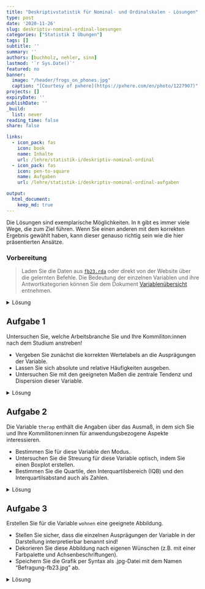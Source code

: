 ```yaml
---
title: "Deskriptivstatistik für Nominal- und Ordinalskalen - Lösungen" 
type: post
date: '2020-11-26' 
slug: deskriptiv-nominal-ordinal-loesungen
categories: ["Statistik I Übungen"] 
tags: [] 
subtitle: ''
summary: '' 
authors: [buchholz, nehler, sinn] 
lastmod: '`r Sys.Date()`'
featured: no
banner:
  image: "/header/frogs_on_phones.jpg"
  caption: "[Courtesy of pxhere](https://pxhere.com/en/photo/1227907)"
projects: []
expiryDate: ''
publishDate: ''
_build:
  list: never
reading_time: false
share: false

links:
  - icon_pack: fas
    icon: book
    name: Inhalte
    url: /lehre/statistik-i/deskriptiv-nominal-ordinal
  - icon_pack: fas
    icon: pen-to-square
    name: Aufgaben
    url: /lehre/statistik-i/deskriptiv-nominal-ordinal-aufgaben

output:
  html_document:
    keep_md: true
---
```


Die Lösungen sind exemplarische Möglichkeiten. In `R` gibt es immer viele Wege, die zum Ziel führen. Wenn Sie einen anderen mit dem korrekten Ergebnis gewählt haben, kann dieser genauso richtig sein wie die hier präsentierten Ansätze.

### Vorbereitung

> Laden Sie die Daten aus [<i class="fas fa-download"></i> `fb23.rda`](/daten/fb23.rda) oder direkt von der Website über die gelernten Befehle. Die Bedeutung der einzelnen Variablen und ihre Antwortkategorien können Sie dem Dokument [Variablenübersicht](/lehre/statistik-i/variablen.pdf) entnehmen.

<details><summary>Lösung</summary>

Daten laden:

```r
load(url('https://pandar.netlify.app/daten/fb23.rda'))  
```


Überblick über den Datensatz verschaffen:

```r
dim(fb23)
str(fb23)
```

Der Datensatz besteht aus `r nrow(fb23)` Zeilen (Beobachtungen) und `r ncol(fb23)` Spalten (Variablen).

</details>



## Aufgabe 1

Untersuchen Sie, welche Arbeitsbranche Sie und Ihre Kommiliton:innen nach dem Studium anstreben!  

* Vergeben Sie zunächst die korrekten Wertelabels an die Ausprägungen der Variable.  
* Lassen Sie sich absolute und relative Häufigkeiten ausgeben.  
* Untersuchen Sie mit den geeigneten Maßen die zentrale Tendenz und Dispersion dieser Variable.  


<details><summary>Lösung</summary>

**Faktor erstellen**

```r
fb23$ziel <- factor(fb23$ziel,
                        levels = 1:4,
                        labels = c("Wirtschaft", "Therapie", "Forschung", "Andere"))
levels(fb23$ziel)
```

**Absolute und relative Häufigkeiten anfordern**  

```r
table(fb23$ziel)              # absolut
prop.table(table(fb23$ziel))  # relativ
```

**Zentrale Tendenz und Dispersion für nominalskalierte Variablen: Modus, relativer Informationsgehalt**

```r
# Modus
which.max(table(fb23$ziel))
```

```r
#relativer Informationsgehalt
hj <- prop.table(table(fb23$ziel))  # hj erstellen
ln_hj <- log(hj)                    # Logarithmus bestimmen
summand <- ln_hj * hj               # Berechnung fuer jede Kategorie
summe <- sum(summand)               # Gesamtsumme
k <- length(hj)                     # Anzahl Kategorien bestimmen
relInf <- -1/log(k) * summe         # Relativer Informationsgehalt
relInf
```

Der Modus der Variable lautet `r names(which.max(table(fb23$ziel)))` - die meisten Ihres Jahrgangs (*n* = `r max(table(fb23$ziel))` bzw. `r round(max(prop.table(table(fb23$ziel)))*100,2)`%) streben einen Job in diesem Bereich an. Der relative Informationsgehalt der Variable beträgt `r round(relInf, 2)`. Sie sehen hier, dass wir im Code einen kleinen Unterschied zum Tutorial eingebaut haben. Die Anzahl der Kategorien wird nicht mehr durch `dim(tab)` sondern durch `length(hj)` bestimmt. Das Resultat ist nicht verschieden - die Anzahl der Kategorien wird gezählt. Wir wollen somit aber nochmal deutlich machen, dass es in `R` immer sehr viele Wege zu einem Ziel geben kann.

</details>



## Aufgabe 2

Die Variable `therap` enthält die Angaben über das Ausmaß, in dem sich Sie und Ihre Kommilitonen:innen für anwendungsbezogene Aspekte interessieren.

* Bestimmen Sie für diese Variable den Modus.     
* Untersuchen Sie die Streuung für diese Variable optisch, indem Sie einen Boxplot erstellen.  
* Bestimmen Sie die Quartile, den Interquartilsbereich (IQB) und den Interquartilsabstand auch als Zahlen.

<details><summary>Lösung</summary>

**Modus**

```r
which.max(table(fb23$therap))
```

**Häufigkeiten**

```r
table(fb23$therap)
prop.table(table(fb23$therap))
```

Der Modus der Variable `therap` beträgt `r which.max(table(fb23$therap))`, d.h. diese Antwortkategorie wurde am häufigsten genannt (*n* = `r max(table(fb23$therap))` bzw. `r round(max(prop.table(table(fb23$therap)))*100,2)`%).

**Boxplot**

```r
boxplot(fb23$therap)
```

**Quartile**

```r
quantile(fb23$therap, c(.25,.5,.75), na.rm=T)
```

Der Median beträgt `r quantile(fb23$therap, .5, na.rm=T)`. Das 1. und 3. Quartil betragen `r quantile(fb23$therap, .25, na.rm=T)` bzw. `r quantile(fb23$therap, .75, na.rm=T)`. Folglich sind die Grenzen des Interquartilsbereich (IQB) `r quantile(fb23$therap, .25, na.rm=T)` und `r  quantile(fb23$therap, .75, na.rm=T)`. Der Interquartilsabstand (IQA) beträgt `r  quantile(fb23$therap, .75, na.rm=T)-quantile(fb23$therap, .25, na.rm=T)`.

</details>


## Aufgabe 3

Erstellen Sie für die Variable `wohnen` eine geeignete Abbildung.   

* Stellen Sie sicher, dass die einzelnen Ausprägungen der Variable in der Darstellung interpretierbar benannt sind!  
* Dekorieren Sie diese Abbildung nach eigenen Wünschen (z.B. mit einer Farbpalette und Achsenbeschriftungen).
* Speichern Sie die Grafik per Syntax als .jpg-Datei mit dem Namen "Befragung-fb23.jpg" ab.

<details><summary>Lösung</summary>

**Faktor erstellen**

```r
fb23$wohnen <- factor(fb23$wohnen, 
                      levels = 1:4, 
                      labels = c("WG", "bei Eltern", "alleine", "sonstiges"))
```

**Default Darstellung und überarbeitete Grafik**

Um die Vergleichbarkeit zu erhöhen, wird im folgenden Code ein kleiner Trick angewendet. Die beiden Histogramme sollten am besten gleichzeitig unter **Plots** angezeigt werden. Durch die verwendete Funktion `par()` kann man verschiedene Plots gemeinsam in einem Fenster zeichnen. Das Argument bestimmt dabei, dass es eine Zeile und zwei Spalten für die Plots gibt.

```r
par(mfrow=c(1,2))

# Default
barplot(table(fb23$wohnen))

# Überarbeitet
barplot(
  # wichtig: Funktion auf Häufigkeitstabelle, nicht die Variable selbst anwenden:
  table(fb23$wohnen),                               
  # aussagekräftiger Titel, inkl. Zeilenumbruch ("\n") 
  main = "Befragung Erstis im WS 23/24:\nAktuelle Wohnsituation", 
  # y-Achsen-Beschriftung:
  ylab = "Häufigkeit",
  # Farben aus einer Farbpalette:
  col = rainbow(10),
  # Platz zwischen Balken minimieren:
  space = 0.1,
  # graue Umrandungen der Balken:
  border = "grey2",
  # Unterscheidlich dichte Schattierungen (statt Füllung) für die vier Balken:
  density = c(50, 75, 25, 50),
  # Richtung, in dem die Schattierung in den vier Balken verläuft
  angle = c(-45, 0, 45, 90),
  # Schriftausrichtung der Achsen horizontal:
  las=2,
  #y-Achse erweitern, sodass mehr Platz zum Titel bleibt:
  ylim = c(0,60))
```

**Speichern (per Syntax)**

```r
jpeg("Befragung-fb23.jpg", width=20, height=10, units="cm", res=200)
barplot(
  table(fb23$wohnen),                               
  main = "Befragung Erstis im WS 23/24:\nAktuelle Wohnsituation", 
  ylab = "Häufigkeit",
  col = rainbow(10),
  space = 0.1,
  border = "grey2",
  density = c(50,75,25,50),
  angle = c(-45,0,45,90),
  las=2,
  ylim = c(0,60))
dev.off()
```

Im Arbeitsverzeichnis sollte die Datei nun vorliegen.

</details>



